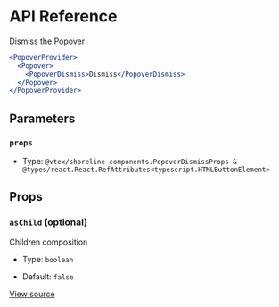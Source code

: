 # API Reference

Dismiss the Popover

```jsx
<PopoverProvider>
  <Popover>
    <PopoverDismiss>Dismiss</PopoverDismiss>
  </Popover>
</PopoverProvider>
```

## Parameters

### `props`

- Type: `@vtex/shoreline-components.PopoverDismissProps & @types/react.React.RefAttributes<typescript.HTMLButtonElement>`

## Props

### `asChild` (optional)

Children composition

- Type: `boolean`

- Default: `false`

[View source](https://github.com/vtex/shoreline/blob/62266ed54/packages/components/src/popover/popover-dismiss.tsx#L14)
